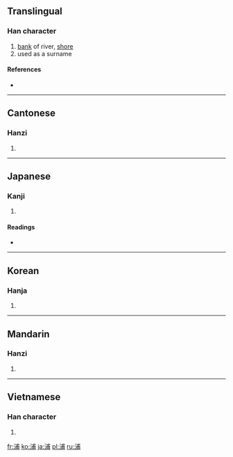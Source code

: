 ==Translingual==

===Han character===
{{Han char|rn=85|rad=水|as=07|sn=10|four=3312<sub>7</sub>|canj=水戈十月 (EIJB)}}

# [[bank]] of river, [[shore]]
# used as a surname

====References====
* {{Han ref|kx=0624.110|dkj=17475|dj=1021.250|hdz=31619.120|uh=6D66|ud=28006|bh=AEFA|bd=44794}}

----

==Cantonese==

===Hanzi===
{{yue-hanzi|jyut=|y=pou2}}

# {{defn|Cantonese|sort=水07}}

----

==Japanese==

===Kanji===
{{ja-kanji|grade=c|rs=水07}}

# {{defn|Japanese|sort=水07}}

====Readings====
* {{ja-readings|on=[[ほ]] (ho)|kun=[[うら]] (ura)}}

----

==Korean==

===Hanja===
{{ko-hanja|hangeul=[[포]]|eumhun=|rv=po|mr=p'o|y=pho}}

# {{defn|Korean|sort=水07}}

----

==Mandarin==

===Hanzi===
{{cmn-hanzi|pin=[[gǎo]] ([[gao3]]), [[gé]] ([[ge2]]), [[pǔ]] ([[pu3]])|wg=kao<sup>3</sup>, ko<sup>2</sup>, p'u<sup>3</sup>}}

# {{defn|Mandarin|sort=水07}}

----

==Vietnamese==

===Han character===
{{vi-hantu|[[phổ]], [[phố]]|rs=水07}}

# {{defn|Vietnamese|sort=水07}}

[[fr:浦]]
[[ko:浦]]
[[ja:浦]]
[[pl:浦]]
[[ru:浦]]